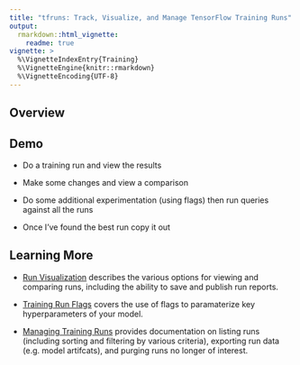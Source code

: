 ```yaml
---
title: "tfruns: Track, Visualize, and Manage TensorFlow Training Runs"
output: 
  rmarkdown::html_vignette:
    readme: true
vignette: >
  %\VignetteIndexEntry{Training}
  %\VignetteEngine{knitr::rmarkdown}
  %\VignetteEncoding{UTF-8}
---
```


## Overview


## Demo

- Do a training run and view the results


- Make some changes and view a comparison


- Do some additional experimentation (using flags) then run queries against all the runs


- Once I've found the best run copy it out


## Learning More


- [Run Visualization](visualization.html) describes the various options for viewing and comparing runs, including the ability to save and publish run reports. 

- [Training Run Flags](flags.html) covers the use of flags to paramaterize key hyperparameters of your model.

- [Managing Training Runs](managing.html) provides documentation on listing runs (including sorting and filtering by various criteria), exporting run data (e.g. model artifcats), and purging runs no longer of interest.



